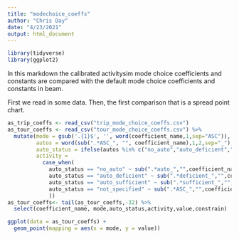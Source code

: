 ```yaml
---
title: "modechoice_coeffs"
author: "Chris Day"
date: "4/23/2021"
output: html_document
---
```


```r
library(tidyverse)
library(ggplot2)
```


In this markdown the calibrated activitysim mode choice coefficients and constants are compared with the default mode choice coefficients and constants in beam.

First we read in some data. Then, the first comparison that is a spread point chart.

```r
as_trip_coeffs <- read_csv("trip_mode_choice_coeffs.csv")
as_tour_coeffs <- read_csv("tour_mode_choice_coeffs.csv") %>%
  mutate(mode = gsub('.{1}$', '', word(coefficient_name,1,sep="ASC")),
         autos = word(sub(".*ASC_", "", coefficient_name),1,2,sep="_"),
         auto_status = ifelse(autos %in% c("no_auto","auto_deficient","auto_sufficient"),autos,"not_specified"),
         activity = 
           case_when(
             auto_status == "no_auto" ~ sub(".*auto_","",coefficient_name),
             auto_status == "auto_deficient" ~ sub(".*deficient_","",coefficient_name),
             auto_status == "auto_sufficient" ~ sub(".*sufficient_","",coefficient_name),
             auto_status == "not_specified" ~ sub(".*ASC_","",coefficient_name)
             )) 
as_tour_coeffs<- tail(as_tour_coeffs,-32) %>%
  select(coefficient_name, mode,auto_status,activity,value,constrain)
```

```r
ggplot(data = as_tour_coeffs) + 
  geom_point(mapping = aes(x = mode, y = value))
```

